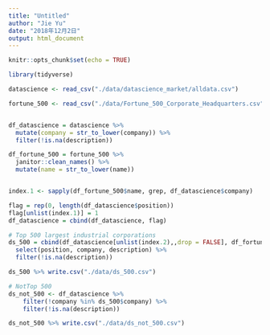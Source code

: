 ```yaml
---
title: "Untitled"
author: "Jie Yu"
date: "2018年12月2日"
output: html_document
---
```


```r
knitr::opts_chunk$set(echo = TRUE)

library(tidyverse)
```


```r
datascience <- read_csv("./data/datascience_market/alldata.csv")

fortune_500 <- read_csv("./data/Fortune_500_Corporate_Headquarters.csv")


df_datascience = datascience %>% 
  mutate(company = str_to_lower(company)) %>% 
  filter(!is.na(description))

df_fortune_500 = fortune_500 %>% 
  janitor::clean_names() %>% 
  mutate(name = str_to_lower(name))


index.1 <- sapply(df_fortune_500$name, grep, df_datascience$company)

flag = rep(0, length(df_datascience$position))
flag[unlist(index.1)] = 1
df_datascience = cbind(df_datascience, flag)

# Top 500 largest industrial corporations 
ds_500 = cbind(df_datascience[unlist(index.2),,drop = FALSE], df_fortune_500[unlist(index.1),,drop = FALSE]) %>% 
  select(position, company, description) %>% 
  filter(!is.na(description))

ds_500 %>% write.csv("./data/ds_500.csv")

# NotTop 500
ds_not_500 <- df_datascience %>%
    filter(!company %in% ds_500$company) %>% 
    filter(!is.na(description))

ds_not_500 %>% write.csv("./data/ds_not_500.csv")
```

